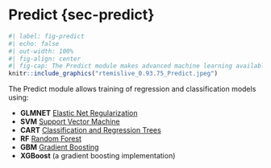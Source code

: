 # Predict {sec-predict}

```r
#| label: fig-predict
#| echo: false
#| out-width: 100%
#| fig-align: center
#| fig-cap: The Predict module makes advanced machine learning available in a few clicks
knitr::include_graphics("rtemislive_0.93.75_Predict.jpeg")
```

The Predict module allows training of regression and classification models using:

- **GLMNET** [Elastic Net Regularization](https://en.wikipedia.org/wiki/Elastic_net_regularization)
- **SVM** [Support Vector Machine](https://en.wikipedia.org/wiki/Support-vector_machine)
- **CART** [Classification and Regression Trees](https://en.wikipedia.org/wiki/Decision_tree_learning)
- **RF** [Random Forest](https://en.wikipedia.org/wiki/Random_forest)
- **GBM** [Gradient Boosting](https://en.wikipedia.org/wiki/Gradient_boosting)
- **XGBoost** (a gradient boosting implementation)
